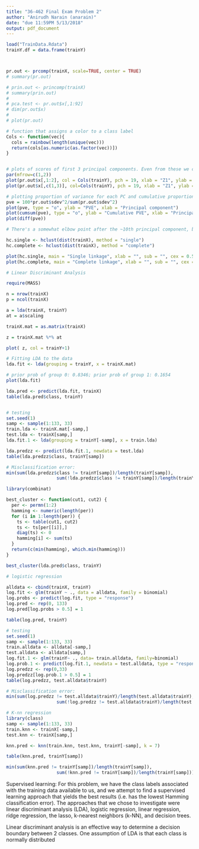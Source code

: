 ```yaml
---
title: "36-462 Final Exam Problem 2"
author: "Anirudh Narain (anarain)"
date: "due 11:59PM 5/13/2018"
output: pdf_document
---
```


```r
load("TrainData.Rdata")
trainY.df = data.frame(trainY)



pr.out <- prcomp(trainX, scale=TRUE, center = TRUE)
# summary(pr.out)

# prin.out <- princomp(trainX)
# summary(prin.out)
# 
# pca.test <- pr.out$x[,1:92]
# dim(pr.out$x)
# 
# plot(pr.out)

# function that assigns a color to a class label
Cols <- function(vec){
  cols = rainbow(length(unique(vec)))
  return(cols[as.numeric(as.factor(vec))])
}


# plots of scores of first 3 principal components. Even from these we can see clear differentiation of the data according to class labels (even though they were not used in any calculation)
par(mfrow=c(1,2))
plot(pr.out$x[,1:2], col = Cols(trainY), pch = 19, xlab = "Z1", ylab = "Z2")
plot(pr.out$x[,c(1,3)], col=Cols(trainY), pch = 19, xlab = "Z1", ylab = "Z2")

# plotting proportion of variance for each PC and cumulative proportion of variance explained (pve)
pve = 100*pr.out$sdev^2/sum(pr.out$sdev^2)
plot(pve, type = "o", ylab = "PVE", xlab = "Principal component")
plot(cumsum(pve), type = "o", ylab = "Cumulative PVE", xlab = "Principal component")
plot(diff(pve))

# There's a somewhat elbow point after the ~10th principal component, but up to 10 principal components only explains about 47% of the variance, which isn't too much.
```

```r
hc.single <- hclust(dist(trainX), method = "single")
hc.complete <- hclust(dist(trainX), method = "complete")

plot(hc.single, main = "Single linkage", xlab = "", sub = "", cex = 0.5)
plot(hc.complete, main = "Complete linkage", xlab = "", sub = "", cex = 0.5)
```

```r
# Linear Discriminant Analysis

require(MASS)

n = nrow(trainX)
p = ncol(trainX)

a = lda(trainX, trainY)
at = a$scaling

trainX.mat = as.matrix(trainX)

z = trainX.mat %*% at

plot( z, col = trainY+1)
```

```r
# Fitting LDA to the data
lda.fit <- lda(grouping = trainY, x = trainX.mat)

# prior prob of group 0: 0.8346; prior prob of group 1: 0.1654
plot(lda.fit)

lda.pred <- predict(lda.fit, trainX)
table(lda.pred$class, trainY)


# testing
set.seed(1)
samp <- sample(1:133, 33)
train.lda <- trainX.mat[-samp,]
test.lda <- trainX[samp,]
lda.fit.1 <- lda(grouping = trainY[-samp], x = train.lda)

lda.predzz <- predict(lda.fit.1, newdata = test.lda)
table(lda.predzz$class, trainY[samp])

# Misclassification error:
min(sum(lda.predzz$class != trainY[samp])/length(trainY[samp]), 
                   sum(!lda.predzz$class != trainY[samp])/length(trainY[samp]))

library(combinat)

best_cluster <- function(cut1, cut2) {
  per <- permn(1:2)
  hamming <- numeric(length(per))
  for (i in 1:length(per)) {
    ts <- table(cut1, cut2)
    ts <- ts[per[[i]],]
    diag(ts) <- 0
    hamming[i] <- sum(ts)
  }
  return(c(min(hamming), which.min(hamming)))
}

best_cluster(lda.pred$class, trainY)
```

```r
# logistic regression

alldata <- cbind(trainX, trainY)
log.fit <- glm(trainY ~ ., data = alldata, family = binomial)
log.probs <- predict(log.fit, type = "response")
log.pred <- rep(0, 133)
log.pred[log.probs > 0.5] = 1

table(log.pred, trainY)

# testing
set.seed(1)
samp <- sample(1:133, 33)
train.alldata <- alldata[-samp,]
test.alldata <- alldata[samp,]
log.fit.1 <- glm(trainY~ ., data= train.alldata, family=binomial)
log.prob.1 <- predict(log.fit.1, newdata = test.alldata, type = "response")
log.predzz <- rep(0,33)
log.predzz[log.prob.1 > 0.5] = 1
table(log.predzz, test.alldata$trainY)

# Misclassification error:
min(sum(log.predzz != test.alldata$trainY)/length(test.alldata$trainY), 
                   sum(!log.predzz != test.alldata$trainY)/length(test.alldata$trainY))
```

```r
# K-nn regression
library(class)
samp <- sample(1:133, 33)
train.knn <- trainX[-samp,]
test.knn <- trainX[samp,]

knn.pred <- knn(train.knn, test.knn, trainY[-samp], k = 7)

table(knn.pred, trainY[samp])

min(sum(knn.pred != trainY[samp])/length(trainY[samp]), 
                   sum(!knn.pred != trainY[samp])/length(trainY[samp]))
```

Supervised learning: For this problem, we have the class labels associated with the training data available to us, and we attempt to find a supervised learning approach that yields the best results (i.e. has the lowest Hamming classification error). The approaches that we chose to investigate were linear discriminant analysis (LDA), logistic regression, linear regression, ridge regression, the lasso, k-nearest neighbors (k-NN), and decision trees.

Linear discriminant analysis is an effective way to determine a decision boundary between 2 classes. One assumption of LDA is that each class is normally distributed


